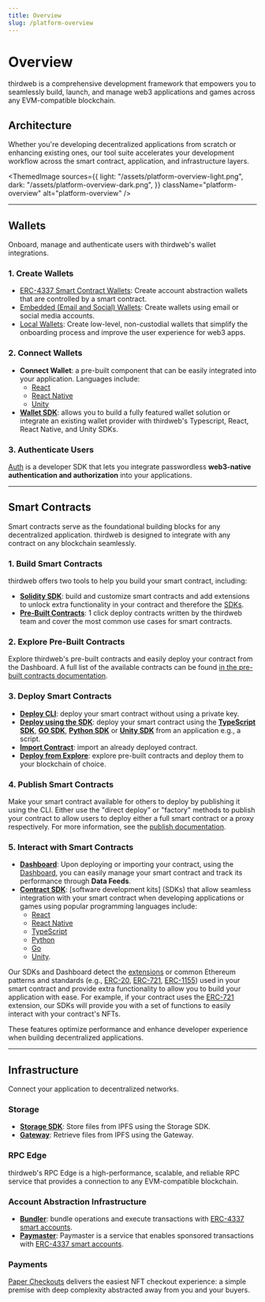 ```yaml
---
title: Overview
slug: /platform-overview
---
```



# Overview

thirdweb is a comprehensive development framework that empowers you to seamlessly
build, launch, and manage web3 applications and games across any EVM-compatible blockchain.

## Architecture

Whether you're developing decentralized applications from scratch or enhancing existing ones,
our tool suite accelerates your development workflow across the smart contract, application, and infrastructure layers.

<ThemedImage
  sources={{
    light: "/assets/platform-overview-light.png",
    dark: "/assets/platform-overview-dark.png",
  }}
  className="platform-overview"
  alt="platform-overview"
/>

<hr />

## Wallets

Onboard, manage and authenticate users with thirdweb's wallet integrations.

### 1. Create Wallets

- [ERC-4337 Smart Contract Wallets](/smart-wallet): Create account abstraction wallets that are controlled by a smart contract.
- [Embedded (Email and Social) Wallets](/embedded-wallet): Create wallets using email or social media accounts.
- [Local Wallets](/wallet/local-wallet): Create low-level, non-custodial wallets that simplify the onboarding process and improve the user experience for web3 apps.

### 2. Connect Wallets

- **Connect Wallet**: a pre-built component that can be easily integrated into your application. Languages include:
  - [React](/react/connectwallet)
  - [React Native](/react-native/connectwallet)
  - [Unity](/unity/unity.connectwallet)
- [**Wallet SDK**](/wallet): allows you to build a fully featured wallet solution or integrate an existing wallet provider with thirdweb's Typescript, React, React Native, and Unity SDKs.

### 3. Authenticate Users

[Auth](/auth) is a developer SDK that lets you integrate passwordless **web3-native authentication and authorization** into your applications.

<hr />

## Smart Contracts

Smart contracts serve as the foundational building blocks for any decentralized application.
thirdweb is designed to integrate with any contract on any blockchain seamlessly.

### 1. Build Smart Contracts

thirdweb offers two tools to help you build your smart contract, including:

- [**Solidity SDK**](/solidity): build and customize smart contracts and add extensions to unlock extra functionality in your contract and therefore the [SDKs](/sdk).
- [**Pre-Built Contracts**](/pre-built-contracts): 1 click deploy contracts written by the thirdweb team and cover the most common use cases for smart contracts.

### 2. Explore Pre-Built Contracts

Explore thirdweb's pre-built contracts and easily deploy your contract from the Dashboard.
A full list of the available contracts can be found [in the pre-built contracts documentation](/pre-built-contracts).

### 3. Deploy Smart Contracts

- [**Deploy CLI**](/cli): deploy your smart contract without using a private key.
- [**Deploy using the SDK**](/sdk): deploy your smart contract using the [**TypeScript SDK**](/typescript/sdk.contractdeployer), [**GO SDK**](/go/contract_deployer), [**Python SDK**](/python/python.contractdeployer) or [**Unity SDK**](/unity/contractdeployer) from an application e.g., a script.
- [**Import Contract**](/import-contract): import an already deployed contract.
- [**Deploy from Explore**](https://thirdweb.com/explore): explore pre-built contracts and deploy them to your blockchain of choice.

### 4. Publish Smart Contracts

Make your smart contract available for others to deploy by publishing it using the CLI.
Either use the "direct deploy" or "factory" methods to publish your contract to allow users to deploy either a full smart contract or a proxy respectively.
For more information, see the [publish documentation](/publish).

### 5. Interact with Smart Contracts

- [**Dashboard**](/dashboard): Upon deploying or importing your contract, using the [Dashboard](/dashboard), you can easily manage your smart contract and track its performance through **Data Feeds**.
- [**Contract SDK**](/sdk): [software development kits] (SDKs) that allow seamless integration with your smart contract when developing applications or games using popular programming languages include:
  - [React](/react)
  - [React Native](/react-native)
  - [TypeScript](/typescript)
  - [Python](/python)
  - [Go](/go)
  - [Unity](/unity).

Our SDKs and Dashboard detect the [extensions](/solidity/extensions) or common Ethereum patterns and standards (e.g., [ERC-20](/solidity/extensions/erc20), [ERC-721](/solidity/extensions/erc721), [ERC-1155](/solidity/extensions/erc1155)) used in your smart contract and provide extra functionality to allow you to build your application with ease. For example, if your contract uses the [ERC-721](/solidity/extensions/erc721) extension, our SDKs will provide you with a set of functions to easily interact with your contract's NFTs.

These features optimize performance and enhance developer experience when building decentralized applications.

<hr />

## Infrastructure

Connect your application to decentralized networks.

### Storage

- [**Storage SDK**](/storage): Store files from IPFS using the Storage SDK.
- [**Gateway**](/storage#gateway): Retrieve files from IPFS using the Gateway.

### RPC Edge

thirdweb's RPC Edge is a high-performance, scalable, and reliable RPC service that provides a connection to any EVM-compatible blockchain.

### Account Abstraction Infrastructure

- [**Bundler**](/smart-wallet/infrastructure): bundle operations and execute transactions with [ERC-4337 smart accounts](/smart-wallet).
- [**Paymaster**](/smart-wallet/infrastructure): Paymaster is a service that enables sponsored transactions with [ERC-4337 smart accounts](/smart-wallet).

### Payments

[Paper Checkouts](https://docs.withpaper.com/reference/checkouts-overview) delivers the easiest NFT checkout experience: a simple premise with deep complexity abstracted away from you and your buyers.
